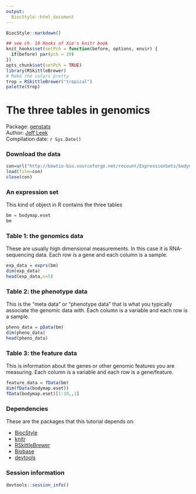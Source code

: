 ```yaml
---
output:
  BiocStyle::html_document
---
```



<!-- These options are set up specifically for Bioconductor flavored Markdown --> 


<!-- rmarkdown v1 -->

<!--
%\VignetteIndexEntry{R Markdown Lecture}
%\VignettePackage{BiocStyle}
%\VignetteEngine{knitr::knitr}
-->

```r
BiocStyle::markdown()
```

```r
## see ch. 10 Hooks of Xie's knitr book
knit_hooks$set(setPch = function(before, options, envir) {
  if(before) par(pch = 19)
})
opts_chunk$set(setPch = TRUE)
library(RSkittleBrewer)
# Make the colors pretty
trop = RSkittleBrewer("tropical")
palette(trop)
```


# The three tables in genomics

Package: [genstats](https://github.com/jtleek/genstats)<br />
Author: [Jeff Leek](www.jtleek.com) <br />
Compilation date: `r Sys.Date()`


### Download the data

```r
con=url("http://bowtie-bio.sourceforge.net/recount/ExpressionSets/bodymap_eset.RData")
load(file=con)
close(con)
```

### An expression set

This kind of object in R contains the three tables

```r
bm = bodymap.eset
bm
```

### Table 1: the genomics data

These are usually high dimensional measurements. In this case it is RNA-sequencing data. Each row is a gene and each column is a sample. 
```r
exp_data = exprs(bm)
dim(exp_data)
head(exp_data,n=5)
```

### Table 2: the phenotype data

This is the "meta data" or "phenotype data" that is what you typically associate the genomic data with. Each column is a variable and each row is a sample.

```r
pheno_data = pData(bm)
dim(pheno_data)
head(pheno_data)
```

### Table 3: the feature data

This is information about the genes or other genomic features you are measuring. Each column is a variable and each row is a gene/feature. 

```r
feature_data = fData(bm)
dim(fData(bodymap.eset))
fData(bodymap.eset)[1:10,,1]
```

### Dependencies

These are the packages that this tutorial depends on:

* [BiocStyle](http://www.bioconductor.org/packages/release/bioc/html/BiocStyle.html)
* [knitr](https://cran.r-project.org/package=knitr)
* [RSkittleBrewer](https://github.com/alyssafrazee/RSkittleBrewer)
* [Biobase](http://bioconductor.org/packages/release/bioc/html/Biobase.html)
* [devtools](https://cran.r-project.org/package=devtools)


### Session information

```r
devtools::session_info()
```




